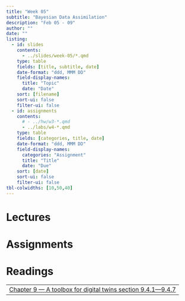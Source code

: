 ```yaml
---
title: "Week 05"
subtitle: "Bayesian Data Assimilation"
description: "Feb 05 - 09"
author: ""
date: ""
listing:
  - id: slides
    contents:
      - ../slides/week-05/*.qmd
    type: table
    fields: [title, subtitle, date]
    date-format: "ddd, MMM DD"
    field-display-names:
      title: "Topic"
      date: "Date"
    sort: [filename]
    sort-ui: false
    filter-ui: false
  - id: assignments
    contents:
      # - ../hw/w3-*.qmd
      - ../labs/w4-*.qmd
    type: table
    fields: [categories, title, date]
    date-format: "ddd, MMM DD"
    field-display-names:
      categories: "Assignment"
      title: "Title"
      date: "Due"
    sort: [date]
    sort-ui: false
    filter-ui: false
tbl-colwidths: [10,50,40]
---
```


# Lectures

::: {#slides}
:::

# Assignments

::: {#assignments}
:::

# Readings

|                                                                                                           |
|-----------------------------------------------------------------------------------------------------------|
| [Chapter 9 --- A toolbox for digital twins section 9.4.1---9.4.7](https://galileo-gatech.primo.exlibrisgroup.com/permalink/01GALI_GIT/naju39/alma9937674297402486)                 | 